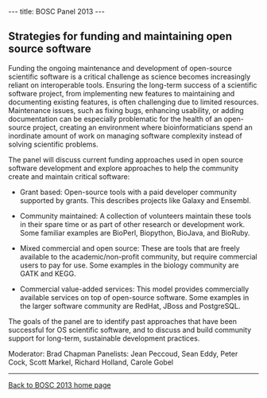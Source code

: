 ---
title: BOSC Panel 2013
---

== Strategies for funding and maintaining open source software ==

Funding the ongoing maintenance and development of open-source scientific software is a critical challenge as science becomes increasingly reliant on interoperable tools. Ensuring the long-term success of a scientific software project, from implementing new features to maintaining and documenting existing features, is often challenging due to limited resources. Maintenance issues, such as fixing bugs, enhancing usability, or adding documentation can be especially problematic for the health of an open-source project, creating an environment where bioinformaticians spend an inordinate amount of work on managing software complexity instead of solving scientific problems.
 
The panel will discuss current funding approaches used in open source software development and explore approaches to help the community create and maintain critical software:

* Grant based: Open-source tools with a paid developer community supported by grants. This describes projects like Galaxy and Ensembl.

* Community maintained: A collection of volunteers maintain these tools in their spare time or as part of other research or development work.  Some familiar examples are BioPerl, Biopython, BioJava, and BioRuby.

* Mixed commercial and open source: These are tools that are freely available to the academic/non-profit community, but require commercial  users to pay for use. Some examples in the biology community are GATK and KEGG.

* Commercial value-added services: This model provides commercially available services on top of open-source software. Some examples in the larger software community are RedHat, JBoss and PostgreSQL.

The goals of the panel are to identify past approaches that have been successful for OS scientific software, and to discuss and build community support for long-term, sustainable development practices.

Moderator: Brad Chapman
Panelists: Jean Peccoud, Sean Eddy, Peter Cock, Scott Markel, Richard Holland, Carole Gobel
----
[[BOSC_2013|Back to BOSC 2013 home page]]